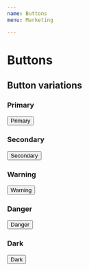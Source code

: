 ```yaml
---
name: Buttons
menu: Marketing

---
```



# Buttons

## Button variations

### Primary
<Playground>
  <button class="btn btn-primary">Primary</button>
</Playground>

### Secondary
<Playground>
  <button class="btn btn-secondary">Secondary</button>
</Playground>

### Warning
<Playground>
  <button class="btn btn-warning">Warning</button>
</Playground>

### Danger
<Playground>
  <button class="btn btn-danger">Danger</button>
</Playground>

### Dark
<Playground>
  <button class="btn btn-dark">Dark</button>
</Playground>
